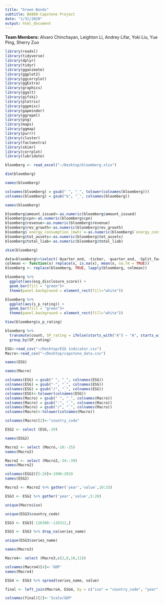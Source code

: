 ```yaml
---
title: "Green Bonds"
subtitle: BA888-Capstone Project
date: "1/31/2020"
output: html_document
---
```


**Team Members:** Alvaro Chinchayan, Leighton Li, Andrey Lifar, Yoki Liu, Yue Ping, Sherry Zuo

```r
library(readxl)
library(tidyverse)
library(dplyr)
library(tidyr)
library(gganimate)
library(ggplot2)
library(ggcorrplot)
library(ggExtra)
library(graphics)
library(ggalt)
library(gifski)
library(plotrix)
library(ggpmisc)
library(gapminder)
library(ggrepel)
library(png)
library(maps)
library(ggmap)
library(purrr)
library(cluster)
library(factoextra)
library(skimr)
library(corrplot)
library(lubridate)
```

```r
bloomberg <- read_excel("~/Desktop/bloomberg.xlsx")
```
```r
dim(bloomberg)
```
```r
names(bloomberg)
```
```r
colnames(bloomberg) = gsub(" ", "_", tolower(colnames(bloomberg)))
colnames(bloomberg) = gsub("&", "_", colnames(bloomberg))
```
```r
names(bloomberg)
```
```r
bloomberg$amount_issued<-as.numeric(bloomberg$amount_issued)
bloomberg$cpn<-as.numeric(bloomberg$cpn)
bloomberg$revenue<-as.numeric(bloomberg$revenue)
bloomberg$rev_growth<-as.numeric(bloomberg$rev_growth)
bloomberg$`energy_consumption_(mwh)`<-as.numeric(bloomberg$`energy_consumption_(mwh)`)
bloomberg$tot_assets<-as.numeric(bloomberg$tot_assets)
bloomberg$total_liab<-as.numeric(bloomberg$total_liab)
```
```r
skim(bloomberg)
```

```r
data=bloomberg%>%select(-Quarter_end, -ticker, -quarter_end, -Split_factor, -Shares_split_adjusted)
colmean <- function(x) replace(x, is.na(x), mean(x, na.rm = TRUE))
bloomberg <- replace(bloomberg, TRUE, lapply(bloomberg, colmean))
```
```r
bloomberg %>%
  ggplot(aes(esg_disclosure_score)) +
  geom_bar(fill = "green")+
  theme(panel.background = element_rect(fill="white"))
```
```r
bloomberg %>%
  ggplot(aes(s_p_rating)) +
  geom_bar(fill = "green")+
  theme(panel.background = element_rect(fill="white"))
```
```r
View(bloomberg$s_p_rating)
```


```r
bloomberg %>% 
  transmute(count, SP_rating = ifelse(starts_with("A") ~ "A", starts_with("B") ~ "B"))%>%
  group_by(SP_rating)
```







#######
```r
ESG<-read_csv("~/Desktop/ESG indicator.csv")
Macro<-read_csv("~/Desktop/capstone_data.csv")
```
```r
names(ESG)
```

```r
names(Macro)
```
```r
colnames(ESG) = gsub(" ", "_", colnames(ESG))
colnames(ESG) = gsub("-", "_", colnames(ESG))
colnames(ESG) = gsub("/", "_", colnames(ESG))
colnames(ESG)<-tolower(colnames(ESG))
colnames(Macro) = gsub(" ", "_", colnames(Macro))
colnames(Macro) = gsub("-", "_", colnames(Macro))
colnames(Macro) = gsub("/", "_", colnames(Macro))
colnames(Macro)<-tolower(colnames(Macro))
```

```r
colnames(Macro)[2]<-"country_code"
```
```r
ESG2 <- select (ESG,-29)
```

```r
names(ESG2)
```
```r
Macro2 <- select (Macro,-10:-25)
names(Macro2)
```
```r
Macro2 <- select (Macro2,-34:-39)
names(Macro2)
```
```r
colnames(ESG2)[5:28]<-1996:2019
names(ESG2)
```

```r
Macro3 <- Macro2 %>% gather('year','value',10:33)
```
```r
ESG3 <- ESG2 %>% gather('year','value',5:28)
```
```r
unique(Macro$iso)
```
```r
unique(ESG3$country_code)
```
```r
ESG3 <- ESG3[-126308:-126312,]
```
```r
ESG3 <- ESG3 %>% drop_na(series_name)
```

```r
unique(ESG3$series_name)
```

```r
names(Macro3)
```
```r
Macro4<- select (Macro3,c(2,8,10,11))
```
```r
colnames(Macro4)[4]<-'GDP'
names(Macro4)
```
```r
ESG4 <- ESG3 %>% spread(series_name, value)
```
```r
final <- left_join(Macro4, ESG4, by = c("iso" = "country_code", "year" = "year"))
```
```r
colnames(final)[2]<-'Scale/GDP'
```


